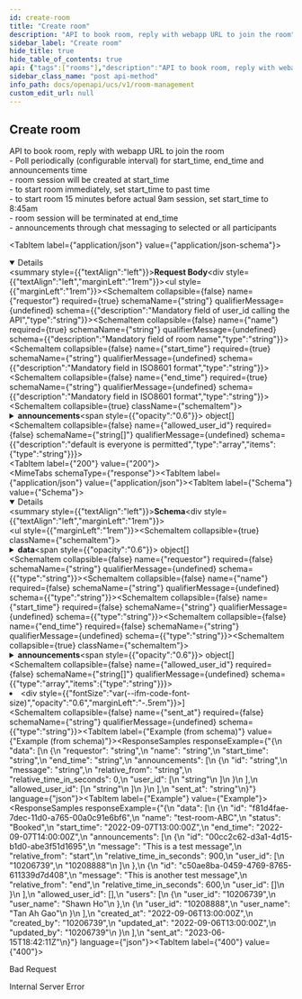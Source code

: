 ```yaml
---
id: create-room
title: "Create room"
description: "API to book room, reply with webapp URL to join the room"
sidebar_label: "Create room"
hide_title: true
hide_table_of_contents: true
api: {"tags":["rooms"],"description":"API to book room, reply with webapp URL to join the room  \n\\- Poll periodically (configurable interval) for start_time, end_time and announcements time  \n\\- room session will be created at start_time  \n\\- to start room immediately, set start_time to past time  \n\\- to start room 15 minutes before actual 9am session, set start_time to 8:45am  \n\\- room session will be terminated at end_time  \n\\- announcements through chat messaging to selected or all participants","requestBody":{"content":{"application/json":{"schema":{"type":"object","properties":{"requestor":{"description":"Mandatory field of user_id calling the API","type":"string"},"name":{"description":"Mandatory field of room name","type":"string"},"start_time":{"description":"Mandatory field in ISO8601 format","type":"string"},"end_time":{"description":"Mandatory field in ISO8601 format","type":"string"},"announcements":{"type":"array","items":{"type":"object","properties":{"id":{"description":"Mandatory & Unique field","type":"string"},"message":{"description":"Mandatory field message field","type":"string"},"relative_from":{"description":"default is 'end'. accepts only NULL|'start'|'end'","type":"string"},"relative_time_in_seconds":{"description":"Mandatory field","type":"integer"},"user_id":{"description":"default is messsage to all","type":"array","items":{"type":"string"}}},"required":["id","message","relative_time_in_seconds"]}},"allowed_user_id":{"description":"default is everyone is permitted","type":"array","items":{"type":"string"}}},"required":["requestor","name","start_time","end_time"]},"example":{"requestor":"10206739","name":"test-room-ABC","start_time":"2022-09-07T13:00:00Z","end_time":"2022-09-07T14:00:00Z","announcements":[{"id":"00cc2c62-d3a1-4d15-b1d0-abe3f51d1695","message":"This is a test message","relative_from":"start","relative_time_in_seconds":900,"user_id":["10206739","10208888"]},{"id":"c50ae8ba-0459-4769-8765-611339d7d408","message":"This is another test message","relative_time_in_seconds":600}],"allowed_user_id":["10206739","10208888"]}}}},"responses":{"200":{"content":{"application/json":{"schema":{"type":"object","properties":{"data":{"type":"array","items":{"type":"object","properties":{"requestor":{"type":"string"},"name":{"type":"string"},"start_time":{"type":"string"},"end_time":{"type":"string"},"announcements":{"type":"array","items":{"type":"object","properties":{"id":{"type":"string"},"message":{"type":"string"},"relative_from":{"type":"string"},"relative_time_in_seconds":{"type":"integer"},"user_id":{"type":"array","items":{"type":"string"}}}}},"allowed_user_id":{"type":"array","items":{"type":"string"}}}}},"sent_at":{"type":"string"}}},"example":{"data":[{"id":"f81d4fae-7dec-11d0-a765-00a0c91e6bf6","name":"test-room-ABC","status":"Booked","start_time":"2022-09-07T13:00:00Z","end_time":"2022-09-07T14:00:00Z","announcements":[{"id":"00cc2c62-d3a1-4d15-b1d0-abe3f51d1695","message":"This is a test message","relative_from":"start","relative_time_in_seconds":900,"user_id":["10206739","10208888"]},{"id":"c50ae8ba-0459-4769-8765-611339d7d408","message":"This is another test message","relative_from":"end","relative_time_in_seconds":600,"user_id":[]}],"allowed_user_id":[],"users":[{"user_id":"10206739","user_name":"Shawn Ho"},{"user_id":"10208888","user_name":"Tan Ah Gao"}],"created_at":"2022-09-06T13:00:00Z","created_by":"10206739","updated_at":"2022-09-06T13:00:00Z","updated_by":"10206739"}],"sent_at":"2023-06-15T18:42:11Z"}}}},"400":{"description":"Bad Request"},"500":{"description":"Internal Server Error"}},"method":"post","path":"/v1/rooms","servers":[{"url":"http://app-room-mgmt.dev2.ar2","description":"Default server"}],"jsonRequestBodyExample":{"requestor":"string","name":"string","start_time":"string","end_time":"string","announcements":[{"id":"string","message":"string","relative_from":"string","relative_time_in_seconds":0,"user_id":["string"]}],"allowed_user_id":["string"]},"info":{"title":"Room Management","version":"1.0.0","description":"API for room management HTTP server"},"postman":{"name":"Create room","description":{"content":"API to book room, reply with webapp URL to join the room  \n\\- Poll periodically (configurable interval) for start_time, end_time and announcements time  \n\\- room session will be created at start_time  \n\\- to start room immediately, set start_time to past time  \n\\- to start room 15 minutes before actual 9am session, set start_time to 8:45am  \n\\- room session will be terminated at end_time  \n\\- announcements through chat messaging to selected or all participants","type":"text/plain"},"url":{"path":["v1","rooms"],"host":["{{baseUrl}}"],"query":[],"variable":[]},"header":[{"key":"Content-Type","value":"application/json"},{"key":"Accept","value":"application/json"}],"method":"POST","body":{"mode":"raw","raw":"\"\"","options":{"raw":{"language":"json"}}}}}
sidebar_class_name: "post api-method"
info_path: docs/openapi/ucs/v1/room-management
custom_edit_url: null
---
```



## Create room



API to book room, reply with webapp URL to join the room  
\- Poll periodically (configurable interval) for start_time, end_time and announcements time  
\- room session will be created at start_time  
\- to start room immediately, set start_time to past time  
\- to start room 15 minutes before actual 9am session, set start_time to 8:45am  
\- room session will be terminated at end_time  
\- announcements through chat messaging to selected or all participants

<MimeTabs><TabItem label={"application/json"} value={"application/json-schema"}><details style={{}} data-collapsed={false} open={true}><summary style={{"textAlign":"left"}}><strong>Request Body</strong></summary><div style={{"textAlign":"left","marginLeft":"1rem"}}></div><ul style={{"marginLeft":"1rem"}}><SchemaItem collapsible={false} name={"requestor"} required={true} schemaName={"string"} qualifierMessage={undefined} schema={{"description":"Mandatory field of user_id calling the API","type":"string"}}></SchemaItem><SchemaItem collapsible={false} name={"name"} required={true} schemaName={"string"} qualifierMessage={undefined} schema={{"description":"Mandatory field of room name","type":"string"}}></SchemaItem><SchemaItem collapsible={false} name={"start_time"} required={true} schemaName={"string"} qualifierMessage={undefined} schema={{"description":"Mandatory field in ISO8601 format","type":"string"}}></SchemaItem><SchemaItem collapsible={false} name={"end_time"} required={true} schemaName={"string"} qualifierMessage={undefined} schema={{"description":"Mandatory field in ISO8601 format","type":"string"}}></SchemaItem><SchemaItem collapsible={true} className={"schemaItem"}><details style={{}}><summary style={{}}><strong>announcements</strong><span style={{"opacity":"0.6"}}> object[]</span></summary><div style={{"marginLeft":"1rem"}}><li><div style={{"fontSize":"var(--ifm-code-font-size)","opacity":"0.6","marginLeft":"-.5rem","paddingBottom":".5rem"}}>Array [</div></li><SchemaItem collapsible={false} name={"id"} required={true} schemaName={"string"} qualifierMessage={undefined} schema={{"description":"Mandatory & Unique field","type":"string"}}></SchemaItem><SchemaItem collapsible={false} name={"message"} required={true} schemaName={"string"} qualifierMessage={undefined} schema={{"description":"Mandatory field message field","type":"string"}}></SchemaItem><SchemaItem collapsible={false} name={"relative_from"} required={false} schemaName={"string"} qualifierMessage={undefined} schema={{"description":"default is 'end'. accepts only NULL|'start'|'end'","type":"string"}}></SchemaItem><SchemaItem collapsible={false} name={"relative_time_in_seconds"} required={true} schemaName={"integer"} qualifierMessage={undefined} schema={{"description":"Mandatory field","type":"integer"}}></SchemaItem><SchemaItem collapsible={false} name={"user_id"} required={false} schemaName={"string[]"} qualifierMessage={undefined} schema={{"description":"default is messsage to all","type":"array","items":{"type":"string"}}}></SchemaItem><li><div style={{"fontSize":"var(--ifm-code-font-size)","opacity":"0.6","marginLeft":"-.5rem"}}>]</div></li></div></details></SchemaItem><SchemaItem collapsible={false} name={"allowed_user_id"} required={false} schemaName={"string[]"} qualifierMessage={undefined} schema={{"description":"default is everyone is permitted","type":"array","items":{"type":"string"}}}></SchemaItem></ul></details></TabItem></MimeTabs><div><ApiTabs><TabItem label={"200"} value={"200"}><div></div><div><MimeTabs schemaType={"response"}><TabItem label={"application/json"} value={"application/json"}><SchemaTabs><TabItem label={"Schema"} value={"Schema"}><details style={{}} data-collapsed={false} open={true}><summary style={{"textAlign":"left"}}><strong>Schema</strong></summary><div style={{"textAlign":"left","marginLeft":"1rem"}}></div><ul style={{"marginLeft":"1rem"}}><SchemaItem collapsible={true} className={"schemaItem"}><details style={{}}><summary style={{}}><strong>data</strong><span style={{"opacity":"0.6"}}> object[]</span></summary><div style={{"marginLeft":"1rem"}}><li><div style={{"fontSize":"var(--ifm-code-font-size)","opacity":"0.6","marginLeft":"-.5rem","paddingBottom":".5rem"}}>Array [</div></li><SchemaItem collapsible={false} name={"requestor"} required={false} schemaName={"string"} qualifierMessage={undefined} schema={{"type":"string"}}></SchemaItem><SchemaItem collapsible={false} name={"name"} required={false} schemaName={"string"} qualifierMessage={undefined} schema={{"type":"string"}}></SchemaItem><SchemaItem collapsible={false} name={"start_time"} required={false} schemaName={"string"} qualifierMessage={undefined} schema={{"type":"string"}}></SchemaItem><SchemaItem collapsible={false} name={"end_time"} required={false} schemaName={"string"} qualifierMessage={undefined} schema={{"type":"string"}}></SchemaItem><SchemaItem collapsible={true} className={"schemaItem"}><details style={{}}><summary style={{}}><strong>announcements</strong><span style={{"opacity":"0.6"}}> object[]</span></summary><div style={{"marginLeft":"1rem"}}><li><div style={{"fontSize":"var(--ifm-code-font-size)","opacity":"0.6","marginLeft":"-.5rem","paddingBottom":".5rem"}}>Array [</div></li><SchemaItem collapsible={false} name={"id"} required={false} schemaName={"string"} qualifierMessage={undefined} schema={{"type":"string"}}></SchemaItem><SchemaItem collapsible={false} name={"message"} required={false} schemaName={"string"} qualifierMessage={undefined} schema={{"type":"string"}}></SchemaItem><SchemaItem collapsible={false} name={"relative_from"} required={false} schemaName={"string"} qualifierMessage={undefined} schema={{"type":"string"}}></SchemaItem><SchemaItem collapsible={false} name={"relative_time_in_seconds"} required={false} schemaName={"integer"} qualifierMessage={undefined} schema={{"type":"integer"}}></SchemaItem><SchemaItem collapsible={false} name={"user_id"} required={false} schemaName={"string[]"} qualifierMessage={undefined} schema={{"type":"array","items":{"type":"string"}}}></SchemaItem><li><div style={{"fontSize":"var(--ifm-code-font-size)","opacity":"0.6","marginLeft":"-.5rem"}}>]</div></li></div></details></SchemaItem><SchemaItem collapsible={false} name={"allowed_user_id"} required={false} schemaName={"string[]"} qualifierMessage={undefined} schema={{"type":"array","items":{"type":"string"}}}></SchemaItem><li><div style={{"fontSize":"var(--ifm-code-font-size)","opacity":"0.6","marginLeft":"-.5rem"}}>]</div></li></div></details></SchemaItem><SchemaItem collapsible={false} name={"sent_at"} required={false} schemaName={"string"} qualifierMessage={undefined} schema={{"type":"string"}}></SchemaItem></ul></details></TabItem><TabItem label={"Example (from schema)"} value={"Example (from schema)"}><ResponseSamples responseExample={"{\n  \"data\": [\n    {\n      \"requestor\": \"string\",\n      \"name\": \"string\",\n      \"start_time\": \"string\",\n      \"end_time\": \"string\",\n      \"announcements\": [\n        {\n          \"id\": \"string\",\n          \"message\": \"string\",\n          \"relative_from\": \"string\",\n          \"relative_time_in_seconds\": 0,\n          \"user_id\": [\n            \"string\"\n          ]\n        }\n      ],\n      \"allowed_user_id\": [\n        \"string\"\n      ]\n    }\n  ],\n  \"sent_at\": \"string\"\n}"} language={"json"}></ResponseSamples></TabItem><TabItem label={"Example"} value={"Example"}><ResponseSamples responseExample={"{\n  \"data\": [\n    {\n      \"id\": \"f81d4fae-7dec-11d0-a765-00a0c91e6bf6\",\n      \"name\": \"test-room-ABC\",\n      \"status\": \"Booked\",\n      \"start_time\": \"2022-09-07T13:00:00Z\",\n      \"end_time\": \"2022-09-07T14:00:00Z\",\n      \"announcements\": [\n        {\n          \"id\": \"00cc2c62-d3a1-4d15-b1d0-abe3f51d1695\",\n          \"message\": \"This is a test message\",\n          \"relative_from\": \"start\",\n          \"relative_time_in_seconds\": 900,\n          \"user_id\": [\n            \"10206739\",\n            \"10208888\"\n          ]\n        },\n        {\n          \"id\": \"c50ae8ba-0459-4769-8765-611339d7d408\",\n          \"message\": \"This is another test message\",\n          \"relative_from\": \"end\",\n          \"relative_time_in_seconds\": 600,\n          \"user_id\": []\n        }\n      ],\n      \"allowed_user_id\": [],\n      \"users\": [\n        {\n          \"user_id\": \"10206739\",\n          \"user_name\": \"Shawn Ho\"\n        },\n        {\n          \"user_id\": \"10208888\",\n          \"user_name\": \"Tan Ah Gao\"\n        }\n      ],\n      \"created_at\": \"2022-09-06T13:00:00Z\",\n      \"created_by\": \"10206739\",\n      \"updated_at\": \"2022-09-06T13:00:00Z\",\n      \"updated_by\": \"10206739\"\n    }\n  ],\n  \"sent_at\": \"2023-06-15T18:42:11Z\"\n}"} language={"json"}></ResponseSamples></TabItem></SchemaTabs></TabItem></MimeTabs></div></TabItem><TabItem label={"400"} value={"400"}><div>

Bad Request

</div><div></div></TabItem><TabItem label={"500"} value={"500"}><div>

Internal Server Error

</div><div></div></TabItem></ApiTabs></div>
      